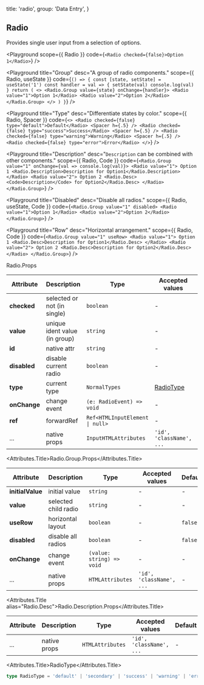 
  title: 'radio',
  group: 'Data Entry',
}

## Radio

Provides single user input from a selection of options.

<Playground
  scope={{ Radio }}
  code={`
<Radio checked={false}>Option 1</Radio>
`}
/>

<Playground
  title="Group"
  desc="A group of radio components."
  scope={{ Radio, useState }}
  code={`
() => {
  const [state, setState] = useState('1')
  const handler = val => {
    setState(val)
    console.log(val)
  }
  return (
    <>
      <Radio.Group value={state} onChange={handler}>
        <Radio value="1">Option 1</Radio>
        <Radio value="2">Option 2</Radio>
      </Radio.Group>
    </>
  )
}
`}
/>

<Playground
  title="Type"
  desc="Differentiate states by color."
  scope={{ Radio, Spacer }}
  code={`
    <>
      <Radio checked={false} type="default">Default</Radio>
      <Spacer h={.5} />
      <Radio checked={false} type="success">Success</Radio>
      <Spacer h={.5} />
      <Radio checked={false} type="warning">Warning</Radio>
      <Spacer h={.5} />
      <Radio checked={false} type="error">Error</Radio>
    </>
`}
/>

<Playground
  title="Description"
  desc="`Description` can be combined with other components."
  scope={{ Radio, Code }}
  code={`
<Radio.Group value="1" onChange={val => console.log(val)}>
  <Radio value="1">
    Option 1
    <Radio.Description>Description for Option1</Radio.Description>
  </Radio>
  <Radio value="2">
    Option 2
    <Radio.Desc><Code>Description</Code> for Option2</Radio.Desc>
  </Radio>
</Radio.Group>
`}
/>

<Playground
  title="Disabled"
  desc="Disable all radios."
  scope={{ Radio, useState, Code }}
  code={`
<Radio.Group value="1" disabled>
  <Radio value="1">Option 1</Radio>
  <Radio value="2">Option 2</Radio>
</Radio.Group>
`}
/>

<Playground
  title="Row"
  desc="Horizontal arrangement."
  scope={{ Radio, Code }}
  code={`
<Radio.Group value="1" useRow>
  <Radio value="1">
    Option 1
    <Radio.Desc>Description for Option1</Radio.Desc>
  </Radio>
  <Radio value="2">
    Option 2
    <Radio.Desc>Description for Option2</Radio.Desc>
  </Radio>
</Radio.Group>
`}
/>

<Attributes edit="/pages/en-us/components/radio.mdx">
<Attributes.Title>Radio.Props</Attributes.Title>

| Attribute    | Description                   | Type                                           | Accepted values          | Default   |
| ------------ | ----------------------------- | ---------------------------------------------- | ------------------------ | --------- |
| **checked**  | selected or not (in single)   | `boolean`                                      | -                        | `false`   |
| **value**    | unique ident value (in group) | `string`                                       | -                        | -         |
| **id**       | native attr                   | `string`                                       | -                        | -         |
| **disabled** | disable current radio         | `boolean`                                      | -                        | `false`   |
| **type**     | current type                  | `NormalTypes`                                  | [RadioType](#radiotype)  | `default` |
| **onChange** | change event                  | `(e: RadioEvent) => void`                      | -                        | -         |
| **ref**      | forwardRef                    | <Code>Ref<HTMLInputElement &#124; null></Code> | -                        | -         |
| ...          | native props                  | `InputHTMLAttributes`                          | `'id', 'className', ...` | -         |

<Attributes.Title>Radio.Group.Props</Attributes.Title>

| Attribute        | Description          | Type                      | Accepted values          | Default |
| ---------------- | -------------------- | ------------------------- | ------------------------ | ------- |
| **initialValue** | initial value        | `string`                  | -                        | -       |
| **value**        | selected child radio | `string`                  | -                        | -       |
| **useRow**       | horizontal layout    | `boolean`                 | -                        | `false` |
| **disabled**     | disable all radios   | `boolean`                 | -                        | `false` |
| **onChange**     | change event         | `(value: string) => void` | -                        | -       |
| ...              | native props         | `HTMLAttributes`          | `'id', 'className', ...` | -       |

<Attributes.Title alias="Radio.Desc">Radio.Description.Props</Attributes.Title>

| Attribute | Description  | Type             | Accepted values          | Default |
| --------- | ------------ | ---------------- | ------------------------ | ------- |
| ...       | native props | `HTMLAttributes` | `'id', 'className', ...` | -       |

<Attributes.Title>RadioType</Attributes.Title>

```ts
type RadioType = 'default' | 'secondary' | 'success' | 'warning' | 'error'
```

</Attributes>

